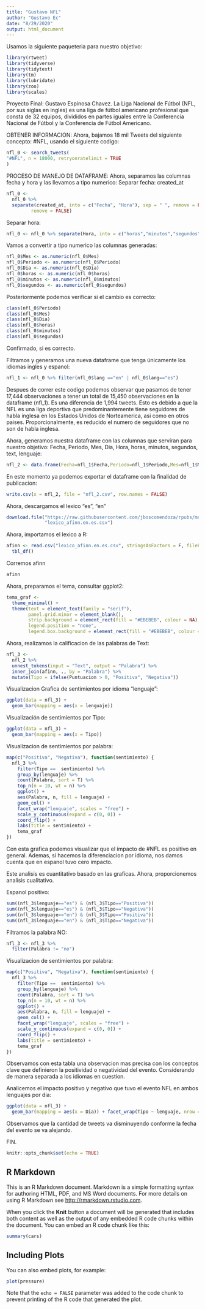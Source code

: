 ```yaml
---
title: "Gustavo NFL"
author: "Gustavo Ec"
date: "8/29/2020"
output: html_document
---
```


Usamos la siguiente paqueteria para nuestro objetivo:
```r
library(rtweet)
library(tidyverse)
library(tidytext)
library(tm)
library(lubridate)
library(zoo)
library(scales)
```

Proyecto Final: Gustavo Espinosa Chavez.
La Liga Nacional de Fútbol (NFL, por sus siglas en ingles) es una liga de fútbol americano profesional que consta de 32 equipos, divididos en partes iguales entre la Conferencia Nacional de Fútbol y la Conferencia de Fútbol Americano.

OBTENER INFORMACION:
Ahora, bajamos 18 mil Tweets del siguiente concepto: #NFL, usando el siguiente codigo:

```r
nfl_0 <- search_tweets(
"#NFL", n = 18000, retryonratelimit = TRUE
)
```

PROCESO DE MANEJO DE DATAFRAME:
Ahora, separamos las columnas fecha y hora y las llevamos a tipo numerico:
Separar fecha: created_at

```r
nfl_0 <- 
  nfl_0 %>%
  separate(created_at, into = c("Fecha", "Hora"), sep = " ", remove = FALSE) %>% separate(Fecha, into = c("Periodo","Mes","Dia"), sep = "-",
         remove = FALSE)
```

Separar hora:

```r
nfl_0 <- nfl_0 %>% separate(Hora, into = c("horas","minutos","segundos"), sep = ":",remove = FALSE)
```

Vamos a convertir a tipo numerico las columnas generadas:

```r
nfl_0$Mes <- as.numeric(nfl_0$Mes)
nfl_0$Periodo <- as.numeric(nfl_0$Periodo)
nfl_0$Dia <- as.numeric(nfl_0$Dia)
nfl_0$horas <- as.numeric(nfl_0$horas)
nfl_0$minutos <- as.numeric(nfl_0$minutos)
nfl_0$segundos <- as.numeric(nfl_0$segundos)
```

Posteriormente podemos verificar si el cambio es correcto:

```r
class(nfl_0$Periodo)
class(nfl_0$Mes)
class(nfl_0$Dia)
class(nfl_0$horas)
class(nfl_0$minutos)
class(nfl_0$segundos)
```
Confirmado, si es correcto. 


Filtramos y generamos una nueva dataframe que tenga únicamente los idiomas ingles y espanol:
```r
nfl_1 <- nfl_0 %>% filter(nfl_0$lang =="en" | nfl_0$lang=="es")
```

Despues de correr este codigo podemos observar que pasamos de tener 17,444 observaciones a tener un total de 15,450 observaciones en la dataframe (nfl_1). Es una diferencia de 1,994 tweets. Esto es debido a que la NFL es una liga deportiva que predominantemente tiene seguidores de habla inglesa en los Estados Unidos de Norteamerica, asi como en otros paises. Proporcionalmente, es reducido el numero de seguidores que no son de habla inglesa. 


Ahora, generamos nuestra dataframe con las columnas que serviran para nuestro objetivo: Fecha, Periodo, Mes, Dia, Hora, horas, minutos, segundos, text, lenguaje:

```r
nfl_2 <- data.frame(Fecha=nfl_1$Fecha,Periodo=nfl_1$Periodo,Mes=nfl_1$Mes,Dia=nfl_1$Dia,Hora=nfl_1$Hora,horas=nfl_1$horas,minutos=nfl_1$minutos,segundos=nfl_1$segundos,Text=nfl_1$text,lenguaje=nfl_1$lang)
```


En este momento ya podemos exportar el dataframe con la finalidad de publicacion: 

```r
write.csv(x = nfl_2, file = "nfl_2.csv", row.names = FALSE)
```

Ahora, descargamos el lexico "es", "en"

```r
download.file("https://raw.githubusercontent.com/jboscomendoza/rpubs/master/sentimientos_afinn/lexico_afinn.en.es.csv",
              "lexico_afinn.en.es.csv")
```

Ahora, importamos el lexico a R:
```r
afinn <- read.csv("lexico_afinn.en.es.csv", stringsAsFactors = F, fileEncoding = "latin1") %>% 
  tbl_df()
```

Corremos afinn
```r
afinn
```

Ahora, preparamos el tema, consultar ggplot2:

```r
tema_graf <-
  theme_minimal() +
  theme(text = element_text(family = "serif"),
        panel.grid.minor = element_blank(),
        strip.background = element_rect(fill = "#EBEBEB", colour = NA),
        legend.position = "none",
        legend.box.background = element_rect(fill = "#EBEBEB", colour = NA))
```

Ahora, realizamos la calificacion de las palabras de Text:

```r
nfl_3 <- 
  nfl_2 %>%
  unnest_tokens(input = "Text", output = "Palabra") %>%
  inner_join(afinn, ., by = "Palabra") %>%
  mutate(Tipo = ifelse(Puntuacion > 0, "Positiva", "Negativa")) 

```

Visualizacion Grafica de sentimientos por idioma "lenguaje":
```r
ggplot(data = nfl_3) +
  geom_bar(mapping = aes(x = lenguaje))
```

Visualización de sentimientos por Tipo:
```r
ggplot(data = nfl_3) +
  geom_bar(mapping = aes(x = Tipo))
```



Visualizacion de sentimientos por palabra:
```r
map(c("Positiva", "Negativa"), function(sentimiento) {
  nfl_3 %>%
    filter(Tipo ==  sentimiento) %>%
    group_by(lenguaje) %>%
    count(Palabra, sort = T) %>%
    top_n(n = 10, wt = n) %>%
    ggplot() +
    aes(Palabra, n, fill = lenguaje) +
    geom_col() +
    facet_wrap("lenguaje", scales = "free") +
    scale_y_continuous(expand = c(0, 0)) +
    coord_flip() +
    labs(title = sentimiento) +
    tema_graf
})
```

Con esta grafica podemos visualizar que el impacto de #NFL es positivo en general. Ademas, si hacemos la diferenciacion por idioma, nos damos cuenta que en espanol tuvo cero impacto. 

Este analisis es cuantitativo basado en las graficas. Ahora, proporcionemos analisis cualitativo. 

Espanol positivo:
```r
sum((nfl_3$lenguaje=="es") & (nfl_3$Tipo=="Positiva"))
sum((nfl_3$lenguaje=="es") & (nfl_3$Tipo=="Negativa"))
sum((nfl_3$lenguaje=="en") & (nfl_3$Tipo=="Positiva"))
sum((nfl_3$lenguaje=="en") & (nfl_3$Tipo=="Negativa"))
```

Filtramos la palabra NO:
```r
nfl_3 <- nfl_3 %>%
  filter(Palabra != "no")
```


Visualizacion de sentimientos por palabra:
```r
map(c("Positiva", "Negativa"), function(sentimiento) {
  nfl_3 %>%
    filter(Tipo ==  sentimiento) %>%
    group_by(lenguaje) %>%
    count(Palabra, sort = T) %>%
    top_n(n = 10, wt = n) %>%
    ggplot() +
    aes(Palabra, n, fill = lenguaje) +
    geom_col() +
    facet_wrap("lenguaje", scales = "free") +
    scale_y_continuous(expand = c(0, 0)) +
    coord_flip() +
    labs(title = sentimiento) +
    tema_graf
})
```


Observamos con esta tabla una observacion mas precisa con los conceptos clave que definieron la positividad o negatividad del evento. Considerando de manera separada a los idiomas en cuestion. 

Analicemos el impacto positivo y negativo que tuvo el evento NFL en ambos lenguajes por dia:

```r
ggplot(data = nfl_3) +
  geom_bar(mapping = aes(x = Dia)) + facet_wrap(Tipo ~ lenguaje, nrow = 2)
```
  
Observamos que la cantidad de tweets va disminuyendo conforme la fecha del evento se va alejando. 


FIN.




```r
knitr::opts_chunk$set(echo = TRUE)
```

## R Markdown

This is an R Markdown document. Markdown is a simple formatting syntax for authoring HTML, PDF, and MS Word documents. For more details on using R Markdown see <http://rmarkdown.rstudio.com>.

When you click the **Knit** button a document will be generated that includes both content as well as the output of any embedded R code chunks within the document. You can embed an R code chunk like this:

```r
summary(cars)
```

## Including Plots

You can also embed plots, for example:

```r
plot(pressure)
```

Note that the `echo = FALSE` parameter was added to the code chunk to prevent printing of the R code that generated the plot.
